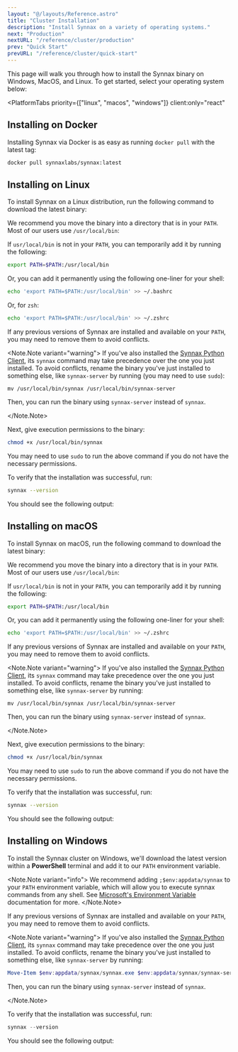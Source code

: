 ```yaml
---
layout: "@/layouts/Reference.astro"
title: "Cluster Installation"
description: "Install Synnax on a variety of operating systems."
next: "Production"
nextURL: "/reference/cluster/production"
prev: "Quick Start"
prevURL: "/reference/cluster/quick-start"
---
```



This page will walk you through how to install the Synnax binary on Windows,
MacOS, and Linux. To get started, select your operating system below:

<PlatformTabs
    priority={["linux", "macos", "windows"]}
    client:only="react"
>

<Fragment slot="docker">

## Installing on Docker

Installing Synnax via Docker is as easy as running `docker pull` with the latest tag:

```bash
docker pull synnaxlabs/synnax:latest
```

</Fragment>

<Fragment slot="linux">

## Installing on Linux

To install Synnax on a Linux distribution, run the following command to download the latest
binary:

<SynnaxDownloadURL os="linux" />

We recommend you move the binary into a directory that is in your `PATH`. Most of our users
use `/usr/local/bin`:

<SynnaxMoveCommand os="linux" />

If `usr/local/bin` is not in your `PATH`, you can temporarily add it by running
the following:

```bash
export PATH=$PATH:/usr/local/bin
```

Or, you can add it permanently using the following one-liner for your shell:

```bash
echo 'export PATH=$PATH:/usr/local/bin' >> ~/.bashrc
```

Or, for `zsh`:

```bash
echo 'export PATH=$PATH:/usr/local/bin' >> ~/.zshrc
```

If any previous versions of Synnax are installed and available on your `PATH`, you
may need to remove them to avoid conflicts.

<Note.Note variant="warning">
If you've also installed the [Synnax Python Client](../python-client/get-started),
its `synnax` command may take precedence over the one you just installed. To
avoid conflicts, rename the binary you've just installed to something else, like
`synnax-server` by running (you may need to use `sudo`):

```
mv /usr/local/bin/synnax /usr/local/bin/synnax-server
```

Then, you can run the binary using `synnax-server` instead of `synnax`.

</Note.Note>

Next, give execution permissions to the binary:

```bash
chmod +x /usr/local/bin/synnax
```

You may need to use `sudo` to run the above command if you do not have the
necessary permissions.

To verify that the installation was successful, run:

```bash
synnax --version
```

You should see the following output:

<SynnaxVersionOutput />

</Fragment>

<Fragment slot="macos">

## Installing on macOS

To install Synnax on macOS, run the following command to download the latest binary:

<SynnaxDownloadURL os="macos" />

We recommend you move the binary into a directory that is in your `PATH`. Most
of our users use `/usr/local/bin`:

<SynnaxMoveCommand os="macos" />

If `usr/local/bin` is not in your `PATH`, you can temporarily add it by running
the following:

```bash
export PATH=$PATH:/usr/local/bin
```

Or, you can add it permanently using the following one-liner for your shell:

```bash
echo 'export PATH=$PATH:/usr/local/bin' >> ~/.zshrc
```

If any previous versions of Synnax are installed and available on your `PATH`,
you may need to remove them to avoid conflicts.

<Note.Note variant="warning">
If you've also installed the [Synnax Python Client](../python-client/get-started),
its `synnax` command may take precedence over the one you just installed. To
avoid conflicts, rename the binary you've just installed to something else, like
`synnax-server` by running:

```
mv /usr/local/bin/synnax /usr/local/bin/synnax-server
```

Then, you can run the binary using `synnax-server` instead of `synnax`.

</Note.Note>

Next, give execution permissions to the binary:

```bash
chmod +x /usr/local/bin/synnax
```

You may need to use `sudo` to run the above command if you do not have the
necessary permissions.

To verify that the installation was successful, run:

```bash
synnax --version
```

You should see the following output:

<SynnaxVersionOutput />

</Fragment>

<Fragment slot="windows">

## Installing on Windows

To install the Synnax cluster on Windows, we'll download the latest version within
a **PowerShell** terminal and add it to our `PATH` environment variable.

<SynnaxDownloadURL os="windows" />

<Note.Note variant="info">
  We recommend adding `;$env:appdata/synnax` to your `PATH` environment variable, which
  will allow you to execute synnax commands from any shell. See [Microsoft's Environment
  Variable](https://learn.microsoft.com/en-us/powershell/module/microsoft.powershell.core/about/about_environment_variables?view=powershell-7.4#saving-changes-to-environment-variables)
  documentation for more.
</Note.Note>

If any previous versions of Synnax are installed and available on your `PATH`,
you may need to remove them to avoid conflicts.

<Note.Note variant="warning">
If you've also installed the [Synnax Python Client](../python-client/get-started),
its `synnax` command may take precedence over the one you just installed. To
avoid conflicts, rename the binary you've just installed to something else, like
`synnax-server` by running:

```powershell
Move-Item $env:appdata/synnax/synnax.exe $env:appdata/synnax/synnax-server.exe
```

Then, you can run the binary using `synnax-server` instead of `synnax`.

</Note.Note>

To verify that the installation was successful, run:

```powershell
synnax --version
```

You should see the following output:

<SynnaxVersionOutput />

</Fragment>

</PlatformTabs>
